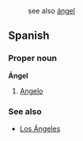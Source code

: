 :see also [[ángel]]
==Spanish==
===Proper noun===
'''Ángel'''

#[[Angelo]]

===See also===
*[[Los Ángeles]]